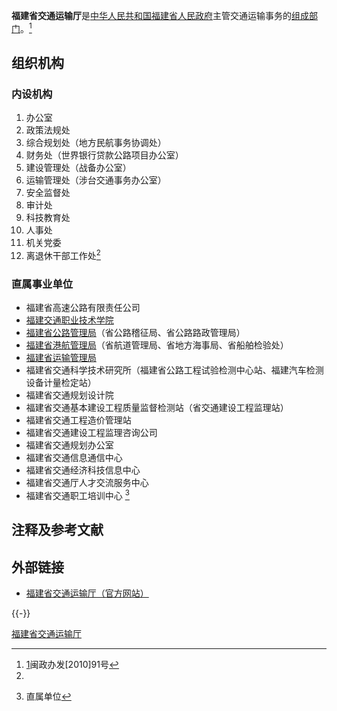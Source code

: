 {{Infobox PRCG
|机构名称=福建省交通运输厅
|标志1=Red star.svg
|标志1说明=[[s:国务院关于国家行政机关和企业事业单位社会团体印章管理的规定|1999年规定]]：[[印章|印章]][[直径|直径]]4.2厘米，中央刊[[五角星|五角星]]，由[[福建省人民政府|福建省人民政府]]制发。
|职位1=[[厅长|厅长]]
|人员1=[[李兴湖|李兴湖]]
|职位2=[[副厅长|副厅长]]
|人员2=王增贤{{wrap}}雷文忠{{wrap}}李　擎{{wrap}}邱　淮
|人数2=4
|业务上级机构=[[中华人民共和国交通运输部|中华人民共和国交通运输部]]
|组织上级机构=[[福建省人民政府|福建省人民政府]]
|机构类型=[[福建省人民政府组成部门|福建省人民政府组成部门]]
|行政级别=正地厅级
|地址1=[[福建省|福建省]][[福州市|福州市]]东水路18号
|网站=福建省交通运输厅
|网址=https://jtyst.fujian.gov.cn/
}}
{{中华人民共和国交通|collapsed=1}}
'''福建省交通运输厅'''是[[中华人民共和国|中华人民共和国]][[福建省人民政府|福建省人民政府]]主管交通运输事务的[[福建省人民政府组成部门|组成部门]]。<ref name="#1">
[http://www.fujian.gov.cn/zfxxgkl/xxgkml/zyzz/zyzn/201004/t20100426_244025.htm]{{Dead link|date=2019年3月 |bot=InternetArchiveBot |fix-attempted=yes }}{{dead link|date=2018年4月 |bot=InternetArchiveBot |fix-attempted=yes }}闽政办发[2010]91号
</ref>

==组织机构==
===内设机构===
#办公室
#政策法规处
#综合规划处（地方民航事务协调处）
#财务处（世界银行贷款公路项目办公室）
#建设管理处（战备办公室）
#运输管理处（涉台交通事务办公室）
#安全监督处
#审计处
#科技教育处
#人事处
#机关党委
#离退休干部工作处<ref name="#1"/>


===直属事业单位===
*福建省高速公路有限责任公司
*[[福建交通职业技术学院|福建交通职业技术学院]]
*[[福建省公路管理局|福建省公路管理局]]（省公路稽征局、省公路路政管理局）
*[[福建省港航管理局|福建省港航管理局]]（省航道管理局、省地方海事局、省船舶检验处）
*[[福建省运输管理局|福建省运输管理局]]
*福建省交通科学技术研究所（福建省公路工程试验检测中心站、福建汽车检测设备计量检定站）
*福建省交通规划设计院
*福建省交通基本建设工程质量监督检测站（省交通建设工程监理站）
*福建省交通工程造价管理站
*福建省交通建设工程监理咨询公司
*福建省交通规划办公室
*福建省交通信息通信中心
*福建省交通经济科技信息中心
*福建省交通厅人才交流服务中心
*福建省交通职工培训中心 <ref>{{cite web |url=http://www.fjjt.gov.cn/xxgk/gkxx/zsdw/ |title=存档副本 |accessdate=2011-10-25 |deadurl=yes |archiveurl=https://web.archive.org/web/20111102151246/http://www.fjjt.gov.cn/xxgk/gkxx/zsdw/ |archivedate=2011-11-02 }}直属单位</ref>


==注释及参考文献==
<references />

==外部链接==
*[https://jtyst.fujian.gov.cn/ 福建省交通运输厅（官方网站）]

{{-}}
{{福建省人民政府}}
[[Category:福建省交通运输厅|]]